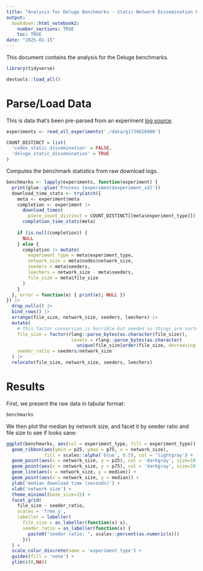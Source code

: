 ```yaml
---
title: "Analysis for Deluge Benchmarks - Static Network Dissemination Experiment"
output:
  bookdown::html_notebook2:
    number_sections: TRUE
    toc: TRUE
date: "2025-01-15"
---
```


This document contains the analysis for the Deluge benchmarks.

```r
library(tidyverse)

devtools::load_all()
```

# Parse/Load Data

This is data that's been pre-parsed from an experiment [log source](https://github.com/codex-storage/bittorrent-benchmarks/blob/1ee8ea8a35a2c0fccea6e7c955183c4ed03eebb3/benchmarks/logging/sources.py#L27).

```r
experiments <- read_all_experiments('./data/g1739826980')
```

```r
COUNT_DISTINCT = list(
  'codex_static_dissemination' = FALSE,
  'deluge_static_dissemination' = TRUE
)
```


Computes the benchmark statistics from raw download logs.

```r
benchmarks <- lapply(experiments, function(experiment) {
  print(glue::glue('Process {experiment$experiment_id}'))
  download_time_stats <- tryCatch({
    meta <- experiment$meta
    completion <- experiment |>
      download_times(
        piece_count_distinct = COUNT_DISTINCT[[meta$experiment_type]]) |>
      completion_time_stats(meta)
    
    if (is.null(completion)) {
      NULL
    } else {
      completion |> mutate(
        experiment_type = meta$experiment_type,
        network_size = meta$nodes$network_size,
        seeders = meta$seeders,
        leechers = network_size - meta$seeders,
        file_size = meta$file_size
      )
    }
  }, error = function(e) { print(e); NULL })
}) |> 
  drop_nulls() |>
  bind_rows() |>
  arrange(file_size, network_size, seeders, leechers) |>
  mutate(
    # This factor conversion is horrible but needed so things are sorted properly in the plot.
    file_size = factor(rlang::parse_bytes(as.character(file_size)),
                        levels = rlang::parse_bytes(as.character(
                          unique(file_size[order(file_size, decreasing = TRUE)])))),
    seeder_ratio = seeders/network_size
  ) |>
  relocate(file_size, network_size, seeders, leechers)
```

# Results

First, we present the raw data in tabular format:

```r
benchmarks
```

We then plot the median by network size, and facet it by seeder ratio and file size to see if looks sane:

```r
ggplot(benchmarks, aes(col = experiment_type, fill = experiment_type)) +
  geom_ribbon(aes(ymin = p25, ymax = p75, x = network_size),
              fill = scales::alpha('blue', 0.5), col = 'lightgray') +
  geom_point(aes(x = network_size, y = p25), col = 'darkgray', size=10.0, shape='-') +
  geom_point(aes(x = network_size, y = p75), col = 'darkgray', size=10.0, shape='-') +
  geom_line(aes(x = network_size, y = median)) +
  geom_point(aes(x = network_size, y = median)) +
  ylab('median download time (seconds)') +
  xlab('network size') +
  theme_minimal(base_size=15) +
  facet_grid(
    file_size ~ seeder_ratio,
    scales = 'free_y',
    labeller = labeller(
      file_size = as_labeller(function(x) x),
      seeder_ratio = as_labeller(function(x) {
        paste0("seeder ratio: ", scales::percent(as.numeric(x)))
      }))
  ) +
  scale_color_discrete(name = 'experiment type') +
  guides(fill = 'none') +
  ylim(c(0,NA))
```
